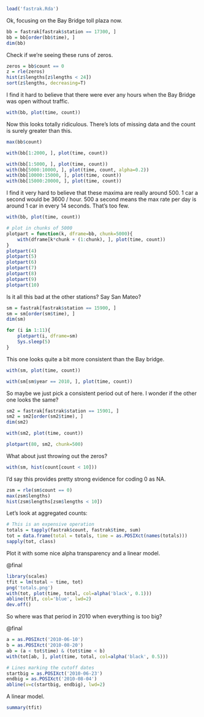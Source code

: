 ```r
load('fastrak.Rda')
```

Ok, focusing on the Bay Bridge toll plaza now.

```r
bb = fastrak[fastrak$station == 17300, ]
bb = bb[order(bb$time), ]
dim(bb)
```

Check if we're seeing these runs of zeros.

```r
zeros = bb$count == 0
z = rle(zeros)
hist(z$lengths[z$lengths < 24])
sort(z$lengths, decreasing=T)
```

I find it hard to believe that there were ever any hours when the Bay
Bridge was open without traffic.

```r
with(bb, plot(time, count))
```

Now this looks totally ridiculous. There's lots of missing data and the
count is surely greater than this.

```r
max(bb$count)
```

```r
with(bb[1:2000, ], plot(time, count))

with(bb[1:5000, ], plot(time, count))
with(bb[5000:10000, ], plot(time, count, alpha=0.2))
with(bb[10000:15000, ], plot(time, count))
with(bb[15000:20000, ], plot(time, count))
```

I find it very hard to believe that these maxima are really around 500.
1 car a second would be 3600 / hour. 500 a second means the max rate per
day is around 1 car in every 14 seconds. That's too few.


```r
with(bb, plot(time, count))
```

```r
# plot in chunks of 5000
plotpart = function(k, dframe=bb, chunk=5000){
    with(dframe[k*chunk + (1:chunk), ], plot(time, count))
}
plotpart(4)
plotpart(5)
plotpart(6)
plotpart(7)
plotpart(8)
plotpart(9)
plotpart(10)
```

Is it all this bad at the other stations? Say San Mateo?

```r
sm = fastrak[fastrak$station == 15900, ]
sm = sm[order(sm$time), ]
dim(sm)
```

```r
for (i in 1:11){ 
    plotpart(i, dframe=sm) 
    Sys.sleep(5)
}
```
This one looks quite a bit more consistent than the Bay bridge.

```r
with(sm, plot(time, count))

with(sm[sm$year == 2010, ], plot(time, count))
```

So maybe we just pick a consistent period out of here. I wonder if the
other one looks the same?

```r
sm2 = fastrak[fastrak$station == 15901, ]
sm2 = sm2[order(sm2$time), ]
dim(sm2)
```

```r
with(sm2, plot(time, count))
```

```r
plotpart(80, sm2, chunk=500)
```

What about just throwing out the zeros?

```r
with(sm, hist(count[count < 10]))
```

I'd say this provides pretty strong evidence for coding 0 as NA.

```r
zsm = rle(sm$count == 0)
max(zsm$lengths)
hist(zsm$lengths[zsm$lengths < 10])
```

Let's look at aggregated counts:

```r
# This is an expensive operation
totals = tapply(fastrak$count, fastrak$time, sum)
tot = data.frame(total = totals, time = as.POSIXct(names(totals)))
sapply(tot, class)
```

Plot it with some nice alpha transparency and a linear model.

@final
```r
library(scales)
tfit = lm(total ~ time, tot)
png('totals.png')
with(tot, plot(time, total, col=alpha('black', 0.1)))
abline(tfit, col='blue', lwd=2)
dev.off()
```

So where was that period in 2010 when everything is too big?

@final
```r

a = as.POSIXct('2010-06-10')
b = as.POSIXct('2010-08-20')
ab = (a < tot$time) & (tot$time < b)
with(tot[ab, ], plot(time, total, col=alpha('black', 0.5)))

# Lines marking the cutoff dates
startbig = as.POSIXct('2010-06-23')
endbig = as.POSIXct('2010-08-04')
abline(v=c(startbig, endbig), lwd=2)
```


A linear model.

```r
summary(tfit)
```



